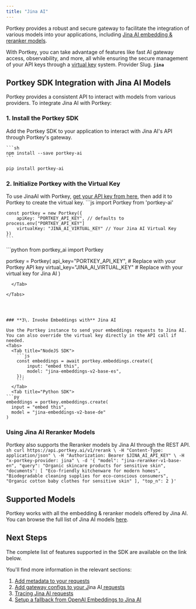 ```yaml
---
title: "Jina AI"
---
```


Portkey provides a robust and secure gateway to facilitate the integration of various models into your applications, including [Jina AI embedding & reranker models](https://jina.ai/).

With Portkey, you can take advantage of features like fast AI gateway access, observability, and more, all while ensuring the secure management of your API keys through a [virtual key](/docs/product/ai-gateway/virtual-keys) system.
<Note>
Provider Slug. **`jina`**
</Note>
## Portkey SDK Integration with Jina AI Models

Portkey provides a consistent API to interact with models from various providers. To integrate Jina AI with Portkey:

### 1\. Install the Portkey SDK

Add the Portkey SDK to your application to interact with Jina AI's API through Portkey's gateway.

<Tabs>
  <Tab title="NodeJS">

    ```sh
    npm install --save portkey-ai
    ```
  </Tab>
  <Tab title="Python">

```sh
pip install portkey-ai
```
  </Tab>

</Tabs>



### 2\. Initialize Portkey with the Virtual Key

To use JinaAI with Portkey, [get your API key from here](https://jina.ai/), then add it to Portkey to create the virtual key.
<Tabs>
  <Tab title="NodeJS SDK">
    ```js
    import Portkey from 'portkey-ai'

    const portkey = new Portkey({
        apiKey: "PORTKEY_API_KEY", // defaults to process.env["PORTKEY_API_KEY"]
        virtualKey: "JINA_AI_VIRTUAL_KEY" // Your Jina AI Virtual Key
    })
    ```
  </Tab>
  <Tab title="Python SDK">
```python
from portkey_ai import Portkey

portkey = Portkey(
    api_key="PORTKEY_API_KEY",  # Replace with your Portkey API key
    virtual_key="JINA_AI_VIRTUAL_KEY"   # Replace with your virtual key for Jina AI
)
```
  </Tab>

</Tabs>




### **3\. Invoke Embeddings with** Jina AI

Use the Portkey instance to send your embeddings requests to Jina AI. You can also override the virtual key directly in the API call if needed.
<Tabs>
  <Tab title="NodeJS SDK">
    ```js
    const embeddings = await portkey.embeddings.create({
        input: "embed this",
        model: "jina-embeddings-v2-base-es",
    });
    ```
  </Tab>
  <Tab title="Python SDK">
```py
embeddings = portkey.embeddings.create(
  input = "embed this",
  model = "jina-embeddings-v2-base-de"
)
```
  </Tab>

</Tabs>

### Using Jina AI Reranker Models

Portkey also supports the Reranker models by Jina AI through the REST API.
<Tabs>
  <Tab title="REST API">
    ```sh
    curl https://api.portkey.ai/v1/rerank \
      -H "Content-Type: application/json" \
      -H "Authorization: Bearer $JINA_AI_API_KEY" \
      -H "x-portkey-provider: jina" \
      -d '{
        "model": "jina-reranker-v1-base-en",
        "query": "Organic skincare products for sensitive skin",
        "documents": [
          "Eco-friendly kitchenware for modern homes",
          "Biodegradable cleaning supplies for eco-conscious consumers",
          "Organic cotton baby clothes for sensitive skin"
        ],
        "top_n": 2
    }'
    ```
  </Tab>

</Tabs>




## Supported Models

Portkey works with all the embedding & reranker models offered by Jina AI. You can browse the full list of Jina AI models [here](https://jina.ai/embeddings#apiform).

## Next Steps

The complete list of features supported in the SDK are available on the link below.
<Card title="SDK" href="/api-reference/portkey-sdk-client">
</Card>

You'll find more information in the relevant sections:

1. [Add metadata to your requests](/docs/product/observability/metadata)
2. [Add gateway configs to your J](/docs/product/ai-gateway/configs)ina AI[ requests](/docs/product/ai-gateway/configs)
3. [Tracing Jina AI requests](/docs/product/observability/traces)
4. [Setup a fallback from OpenAI Embeddings to Jina AI](/docs/product/ai-gateway/fallbacks)
